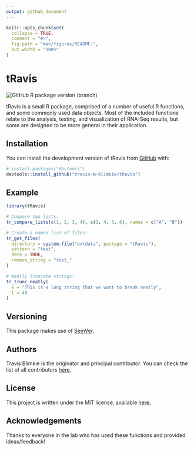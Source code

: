 ```yaml
---
output: github_document
---
```


<!-- README.md is generated from README.Rmd. Please edit that file -->

```r
knitr::opts_chunk$set(
  collapse = TRUE,
  comment = "#>",
  fig.path = "man/figures/README-",
  out.width = "100%"
)
```

# tRavis

<!-- badges: start -->
![GitHub R package version (branch)](https://img.shields.io/github/r-package/v/travis-m-blimkie/tRavis/master?label=tRavis%40master)
<!-- badges: end -->

tRavis is a small R package, comprised of a number of useful R functions, and
some commonly used data objects. Most of the included functions relate to the
analysis, testing, and visualization of RNA-Seq results, but some are designed
to be more general in their application.

## Installation

You can install the development version of tRavis from
[GitHub](https://github.com/) with:
``` r
# install.packages("devtools")
devtools::install_github("travis-m-blimkie/tRavis")
```

## Example

```r
library(tRavis)

# Compare two lists:
tr_compare_lists(c(1, 2, 3, 4), c(3, 4, 5, 6), names = c("A", "B"))

# Create a named list of files:
tr_get_files(
  directory = system.file("extdata", package = "tRavis"),
  pattern = "test",
  date = TRUE,
  remove_string = "test_"
)

# Neatly truncate strings:
tr_trunc_neatly(
  x = "This is a long string that we want to break neatly",
  l = 40
)
```

## Versioning

This package makes use of [SemVer](https://semver.org/).

## Authors

Travis Blimkie is the originator and principal contributor. You can check the
list of all contributors
[here](https://github.com/travis-m-blimkie/tRavis/graphs/contributors).

## License

This project is written under the MIT license, available
[here.](https://github.com/travis-m-blimkie/tRavis/blob/master/LICENSE)

## Acknowledgements

Thanks to everyone in the lab who has used these functions and provided
ideas/feedback!
